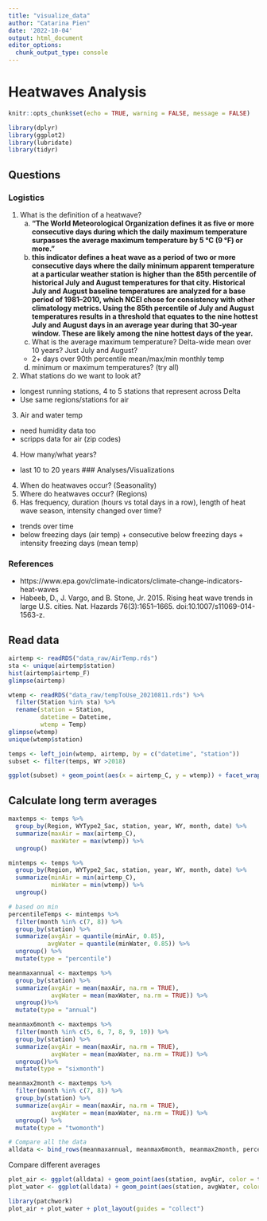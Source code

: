 ```yaml
---
title: "visualize_data"
author: "Catarina Pien"
date: '2022-10-04'
output: html_document
editor_options: 
  chunk_output_type: console
---
```

# Heatwaves Analysis
```r
knitr::opts_chunk$set(echo = TRUE, warning = FALSE, message = FALSE)
```

```r
library(dplyr)
library(ggplot2)
library(lubridate)
library(tidyr)
```



## Questions
### Logistics 

1. What is the definition of a heatwave? 
    a) **“The World Meteorological Organization defines it as five or more consecutive days during which the daily maximum temperature surpasses the average maximum temperature by 5 °C (9 °F) or more.”**
    b) **this indicator defines a heat wave as a period of two or more consecutive days where the daily minimum apparent temperature at a particular weather station is higher than the 85th percentile of historical July and August temperatures for that city. Historical July and August baseline temperatures are analyzed for a base period of 1981–2010, which NCEI chose for consistency with other climatology metrics. Using the 85th percentile of July and August temperatures results in a threshold that equates to the nine hottest July and August days in an average year during that 30-year window. These are likely among the nine hottest days of the year.**
    c) What is the average maximum temperature? Delta-wide mean over 10 years? Just July and August?
      * 2+ days over 90th percentile mean/max/min monthly temp
    d) minimum or maximum temperatures? (try all)
2. What stations do we want to look at? 
  - longest running stations, 4 to 5 stations that represent across Delta
  - Use same regions/stations for air

3. Air and water temp 
  - need humidity data too 
  - scripps data for air (zip codes)

4. How many/what years?
  - last 10 to 20 years
### Analyses/Visualizations

4. When do heatwaves occur? (Seasonality)
5. Where do heatwaves occur? (Regions)
6. Has frequency, duration (hours vs total days in a row), length of heat wave season, intensity changed over time?
* trends over time 
* below freezing days (air temp) + consecutive below freezing days + intensity freezing days (mean temp) 

### References

* https://www.epa.gov/climate-indicators/climate-change-indicators-heat-waves
* Habeeb, D., J. Vargo, and B. Stone, Jr. 2015. Rising heat wave trends in large U.S. cities. Nat. Hazards 76(3):1651–1665. doi:10.1007/s11069-014-1563-z.

## Read data
```r
airtemp <- readRDS("data_raw/AirTemp.rds")
sta <- unique(airtemp$station)
hist(airtemp$airtemp_F)
glimpse(airtemp)

wtemp <- readRDS("data_raw/tempToUse_20210811.rds") %>%
  filter(Station %in% sta) %>%
  rename(station = Station,
         datetime = Datetime, 
         wtemp = Temp)
glimpse(wtemp)
unique(wtemp$station)

temps <- left_join(wtemp, airtemp, by = c("datetime", "station"))
subset <- filter(temps, WY >2018)
```

```r
ggplot(subset) + geom_point(aes(x = airtemp_C, y = wtemp)) + facet_wrap(~station)
```

## Calculate long term averages
```r
maxtemps <- temps %>%
  group_by(Region, WYType2_Sac, station, year, WY, month, date) %>%
  summarize(maxAir = max(airtemp_C),
            maxWater = max(wtemp)) %>%
  ungroup()

mintemps <- temps %>%
  group_by(Region, WYType2_Sac, station, year, WY, month, date) %>%
  summarize(minAir = min(airtemp_C),
            minWater = min(wtemp)) %>%
  ungroup()

# based on min
percentileTemps <- mintemps %>%
  filter(month %in% c(7, 8)) %>%
  group_by(station) %>%
  summarize(avgAir = quantile(minAir, 0.85),
           avgWater = quantile(minWater, 0.85)) %>%
  ungroup() %>%
  mutate(type = "percentile")

meanmaxannual <- maxtemps %>%
  group_by(station) %>%
  summarize(avgAir = mean(maxAir, na.rm = TRUE),
            avgWater = mean(maxWater, na.rm = TRUE)) %>%
  ungroup()%>%
  mutate(type = "annual")

meanmax6month <- maxtemps %>%
  filter(month %in% c(5, 6, 7, 8, 9, 10)) %>%
  group_by(station) %>%
  summarize(avgAir = mean(maxAir, na.rm = TRUE),
            avgWater = mean(maxWater, na.rm = TRUE)) %>%
  ungroup()%>%
  mutate(type = "sixmonth")

meanmax2month <- maxtemps %>%
  filter(month %in% c(7, 8)) %>%
  group_by(station) %>%
  summarize(avgAir = mean(maxAir, na.rm = TRUE),
            avgWater = mean(maxWater, na.rm = TRUE)) %>%
  ungroup() %>%
  mutate(type = "twomonth")

# Compare all the data
alldata <- bind_rows(meanmaxannual, meanmax6month, meanmax2month, percentileTemps) 
```

Compare different averages 
```r
plot_air <- ggplot(alldata) + geom_point(aes(station, avgAir, color = type), size = 2) + theme_bw()
plot_water <- ggplot(alldata) + geom_point(aes(station, avgWater, color = type), size = 2) + theme_bw()

library(patchwork)
plot_air + plot_water + plot_layout(guides = "collect")
```

